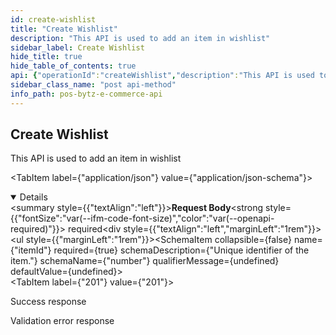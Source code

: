 ```yaml
---
id: create-wishlist
title: "Create Wishlist"
description: "This API is used to add an item in wishlist"
sidebar_label: Create Wishlist
hide_title: true
hide_table_of_contents: true
api: {"operationId":"createWishlist","description":"This API is used to add an item in wishlist","parameters":[],"requestBody":{"required":true,"content":{"application/json":{"schema":{"type":"object","properties":{"itemId":{"type":"number","description":"Unique identifier of the item."}},"required":["itemId"]}}}},"responses":{"201":{"description":"Success response","content":{"application/json":{"example":{"statusCode":201,"data":[352183,352184]}}}},"400":{"description":"Validation error response","content":{"application/json":{"example":{"statusCode":400,"errors":{"itemId":["ItemId must be a number"]},"message":"Bad Request"}}}}},"tags":["User"],"security":[{"oauth2":["user:read","user:write"]}],"method":"post","path":"/ecommerce/v1/user/wishlist","servers":[],"securitySchemes":{"oauth2":{"type":"oauth2","flows":{"clientCredentials":{"tokenUrl":"https://gateway-api.posbytz.com/ecommerce/oauth2/token","scopes":["country:read","store:read","category:read","item:read","user:read","user:write","cart:read","cart:write","order:read","order:write","search:read","reviews: read","reviews: write","brand:read"]}}}},"jsonRequestBodyExample":{"itemId":0},"info":{"title":"PosBytz E-Commerce API","description":"Whether you&apos;re building a custom-branded storefront or looking for ways to extend Posbytz, the following guide will help you achieve your goals.","version":"1.0","contact":{}},"postman":{"name":"Create Wishlist","description":{"content":"This API is used to add an item in wishlist","type":"text/plain"},"url":{"path":["ecommerce","v1","user","wishlist"],"host":["{{baseUrl}}"],"query":[],"variable":[]},"header":[{"key":"Content-Type","value":"application/json"},{"key":"Accept","value":"application/json"}],"method":"POST","body":{"mode":"raw","raw":"\"\"","options":{"raw":{"language":"json"}}},"auth":{"type":"oauth2","oauth2":[]}}}
sidebar_class_name: "post api-method"
info_path: pos-bytz-e-commerce-api
---
```



## Create Wishlist



This API is used to add an item in wishlist

<MimeTabs><TabItem label={"application/json"} value={"application/json-schema"}><details style={{}} data-collapsed={false} open={true}><summary style={{"textAlign":"left"}}><strong>Request Body</strong><strong style={{"fontSize":"var(--ifm-code-font-size)","color":"var(--openapi-required)"}}> required</strong></summary><div style={{"textAlign":"left","marginLeft":"1rem"}}></div><ul style={{"marginLeft":"1rem"}}><SchemaItem collapsible={false} name={"itemId"} required={true} schemaDescription={"Unique identifier of the item."} schemaName={"number"} qualifierMessage={undefined} defaultValue={undefined}></SchemaItem></ul></details></TabItem></MimeTabs><div><ApiTabs><TabItem label={"201"} value={"201"}><div>

Success response

</div><div><MimeTabs groupId={"mime-type"}><TabItem label={"application/json"} value={"application/json"}><SchemaTabs groupId={"schema-tabs"}><TabItem label={"Example"} value={"Example"}><ResponseSamples responseExample={"{\n  \"statusCode\": 201,\n  \"data\": [\n    352183,\n    352184\n  ]\n}"} language={"json"}></ResponseSamples></TabItem></SchemaTabs></TabItem></MimeTabs></div></TabItem><TabItem label={"400"} value={"400"}><div>

Validation error response

</div><div><MimeTabs groupId={"mime-type"}><TabItem label={"application/json"} value={"application/json"}><SchemaTabs groupId={"schema-tabs"}><TabItem label={"Example"} value={"Example"}><ResponseSamples responseExample={"{\n  \"statusCode\": 400,\n  \"errors\": {\n    \"itemId\": [\n      \"ItemId must be a number\"\n    ]\n  },\n  \"message\": \"Bad Request\"\n}"} language={"json"}></ResponseSamples></TabItem></SchemaTabs></TabItem></MimeTabs></div></TabItem></ApiTabs></div>
      